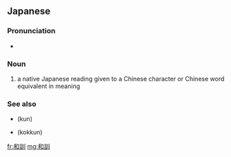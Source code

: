 ==Japanese==
{{ja-kanjitab|わ|くん|yomi=o}}

===Pronunciation===
* {{IPA|[wakuɴ]|lang=ja}}

===Noun===
{{ja-noun|わくん}}

# a native Japanese reading given to a Chinese character or Chinese word equivalent in meaning

===See also===
* {{l|ja|訓}} (kun)
* {{l|ja|国訓}} (kokkun)

[[fr:和訓]]
[[mg:和訓]]